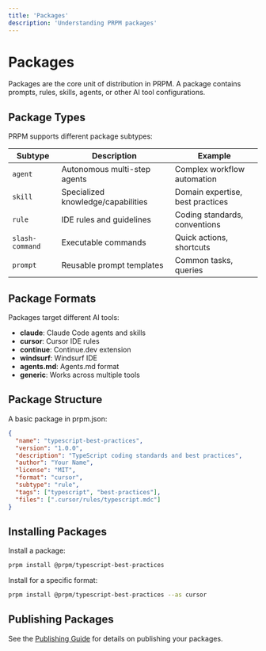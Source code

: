 ```yaml
---
title: 'Packages'
description: 'Understanding PRPM packages'
---
```


# Packages

Packages are the core unit of distribution in PRPM. A package contains prompts, rules, skills, agents, or other AI tool configurations.

## Package Types

PRPM supports different package subtypes:

| Subtype | Description | Example |
|---------|-------------|---------|
| `agent` | Autonomous multi-step agents | Complex workflow automation |
| `skill` | Specialized knowledge/capabilities | Domain expertise, best practices |
| `rule` | IDE rules and guidelines | Coding standards, conventions |
| `slash-command` | Executable commands | Quick actions, shortcuts |
| `prompt` | Reusable prompt templates | Common tasks, queries |

## Package Formats

Packages target different AI tools:

- **claude**: Claude Code agents and skills
- **cursor**: Cursor IDE rules
- **continue**: Continue.dev extension
- **windsurf**: Windsurf IDE
- **agents.md**: Agents.md format
- **generic**: Works across multiple tools

## Package Structure

A basic package in prpm.json:

```json
{
  "name": "typescript-best-practices",
  "version": "1.0.0",
  "description": "TypeScript coding standards and best practices",
  "author": "Your Name",
  "license": "MIT",
  "format": "cursor",
  "subtype": "rule",
  "tags": ["typescript", "best-practices"],
  "files": [".cursor/rules/typescript.mdc"]
}
```

## Installing Packages

Install a package:

```bash
prpm install @prpm/typescript-best-practices
```

Install for a specific format:

```bash
prpm install @prpm/typescript-best-practices --as cursor
```

## Publishing Packages

See the [Publishing Guide](/publishing/getting-started) for details on publishing your packages.
